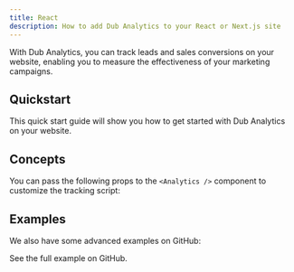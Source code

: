 ```yaml
---
title: React
description: How to add Dub Analytics to your React or Next.js site
---
```



With Dub Analytics, you can track leads and sales conversions on your website, enabling you to measure the effectiveness of your marketing campaigns.

## Quickstart

This quick start guide will show you how to get started with Dub Analytics on your website.

<DubAnalyticsInstall />

## Concepts

You can pass the following props to the `<Analytics />` component to customize the tracking script:

<DubAnalyticsParams />

## Examples

We also have some advanced examples on GitHub:

<CardGroup cols={2}>
  <Card
    title="Dub Analytics with Geolocation"
    icon="github"
    href="https://github.com/dubinc/analytics/tree/main/apps/nextjs-geolocation-script"
    color="#333333"
  >
    See the full example on GitHub.
  </Card>
</CardGroup>
